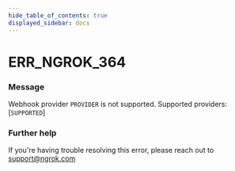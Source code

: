 ```yaml
---
hide_table_of_contents: true
displayed_sidebar: docs
---
```



# ERR_NGROK_364

### Message

Webhook provider `PROVIDER` is not supported. Supported providers: [`SUPPORTED`]

<ErrorDetails error="err_ngrok_364" />

### Further help

If you're having trouble resolving this error, please reach out to [support@ngrok.com](mailto:support@ngrok.com?subject=Help%20with%20ERR_NGROK_364)

